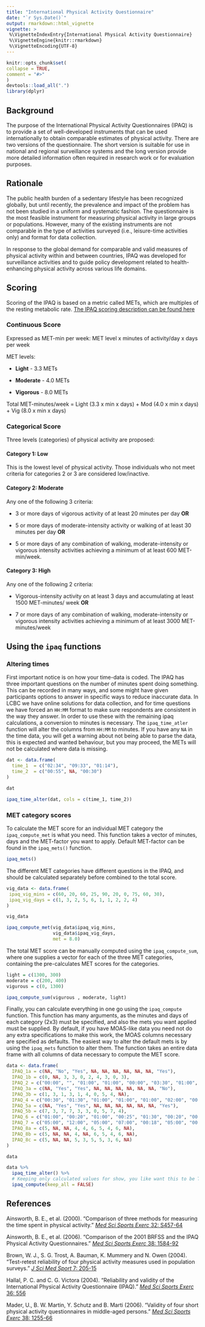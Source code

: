 ```yaml
---
title: "International Physical Activity Questionnaire"
date: "`r Sys.Date()`"
output: rmarkdown::html_vignette
vignette: >
 %\VignetteIndexEntry{International Physical Activity Questionnaire}
 %\VignetteEngine{knitr::rmarkdown}
 %\VignetteEncoding{UTF-8}
---
```

  
```r
knitr::opts_chunk$set(
collapse = TRUE,
comment = "#>"
)
devtools::load_all(".")
library(dplyr)
```

## Background

The purpose of the International Physical Activity Questionnaires (IPAQ) is to provide a set of well-developed instruments that can be used internationally to obtain comparable estimates of physical activity. There are two versions of the questionnaire. The short version is suitable for use in national and regional surveillance systems and the long version provide more detailed information often required in research work or for evaluation purposes.

## Rationale

The public health burden of a sedentary lifestyle has been recognized globally, but until recently, the prevalence and impact of the problem has not been studied in a uniform and systematic fashion. The questionnaire is the most feasible instrument for measuring physical activity in large groups or populations. However, many of the existing instruments are not comparable in the type of activities surveyed (i.e., leisure-time activities only) and format for data collection. 

In response to the global demand for comparable and valid measures of physical activity within and between countries, IPAQ was developed for surveillance activities and to guide policy development related to health-enhancing physical activity across various life domains.

## Scoring

Scoring of the IPAQ is based on a metric called METs, which are multiples of the resting metabolic rate.
[The IPAQ scoring description can be found here ](https://docs.google.com/viewer?a=v&pid=sites&srcid=ZGVmYXVsdGRvbWFpbnx0aGVpcGFxfGd4OjE0NDgxMDk3NDU1YWRlZTM)


### Continuous Score

Expressed as MET-min per week: MET level x minutes of activity/day x days per week

MET levels:

* **Light** - 3.3 METs

* **Moderate** - 4.0 METs

* **Vigorous** - 8.0 METs

Total MET-minutes/week = Light (3.3 x min x days) + Mod (4.0 x min x days) + Vig (8.0 x min x days)


### Categorical Score

Three levels (categories) of physical activity are proposed:

#### Category 1: Low

This is the lowest level of physical activity. Those individuals who not meet criteria for categories 2 or 3 are considered low/inactive. 

#### Category 2: Moderate

Any one of the following 3 criteria:

* 3 or more days of vigorous activity of at least 20 minutes per day **OR**

* 5 or more days of moderate-intensity activity or walking of at least 30 minutes per day **OR**

* 5 or more days of any combination of walking, moderate-intensity or vigorous intensity activities achieving a minimum of at least 600 MET-min/week. 


#### Category 3: High

Any one of the following 2 criteria:

* Vigorous-intensity activity on at least 3 days and accumulating at least 1500 MET-minutes/
week **OR**

* 7 or more days of any combination of walking, moderate-intensity or vigorous
intensity activities achieving a minimum of at least 3000 MET-minutes/week 

## Using the `ipaq` functions

### Altering times
First important notice is on how your time-data is coded.
The IPAQ has three important questions on the number of minutes spent doing something. 
This can be recorded in many ways, and some might have given participants options to answer in specific ways to reduce inaccurate data.
In LCBC we have online solutions for data collection, and for time questions we have forced an `HH:MM` format to make sure respondents are consistent in the way they answer. 
In order to use these with the remaining ipaq calculations, a conversion to minutes is necessary.
The `ipaq_time_atler` function will alter the columns from `HH:MM` to minutes.
If you have any `NA` in the time data, you will get a warning about not being able to parse the data,
this is expected and wanted behaviour, but you may proceed, the METs will not be calculated where data is missing.

```r
dat <- data.frame(
  time_1  = c("02:34", "09:33", "01:14"),
  time_2  = c("00:55", NA, "00:30")
)

dat

ipaq_time_alter(dat, cols = c(time_1, time_2))
```

### MET category scores
To calculate the MET score for an individual MET category the `ipaq_compute_met` is what you need.
This function takes a vector of minutes, days and the MET-factor you want to apply. 
Default MET-factor can be found in the `ipaq_mets()` function.

```r
ipaq_mets()
```

The different MET categories have different questions in the IPAQ, and should be calculated separately before combined to the total score. 

```r
vig_data <- data.frame(
 ipaq_vig_mins = c(60, 20, 60, 25, 90, 20, 0, 75, 60, 30),
 ipaq_vig_days = c(1, 3, 2, 5, 6, 1, 1, 2, 2, 4)
)

vig_data

ipaq_compute_met(vig_data$ipaq_vig_mins, 
                 vig_data$ipaq_vig_days, 
                 met = 8.0)
```


The total MET score can be manually computed using the `ipaq_compute_sum`, where one supplies a vector for each of the three MET categories, containing the pre-calculates MET scores for the categories.
```r
light = c(1300, 300)
moderate = c(200, 400)
vigurous = c(0, 1300)

ipaq_compute_sum(vigurous , moderate, light)
```

Finally, you can calculate everything in one go using the `ipaq_compute` function.
This function has many arguments, as the minutes and days of each category (2x3) must
be specified, and also the mets you want applied must be supplied.
By default, if you have MOAS-like data you need not do any extra specifications to make this work,
the MOAS columns necessary are specified as defaults.
The easiest way to alter the default mets is by using the `ipaq_mets` function to alter them.
The function takes an entire data frame with all columns of data necessary to compute the MET score.

```r

data <- data.frame(
  IPAQ_1a = c(NA, "No", "Yes", NA, NA, NA, NA, NA, NA, "Yes"), 
  IPAQ_1b = c(0, NA, 3, 3, 0, 2, 4, 3, 0, 3), 
  IPAQ_2 = c("00:00", "", "01:00", "01:00", "00:00", "03:30", "01:00", "00:25", "00:00", "00:45"), 
  IPAQ_3a = c(NA, "Yes", "Yes", NA, NA, NA, NA, NA, NA, "No"), 
  IPAQ_3b = c(1, 3, 1, 3, 1, 4, 0, 5, 4, NA), 
  IPAQ_4 = c("00:30", "01:30", "01:00", "01:00", "01:00", "02:00", "00:00", "00:15", "03:00", ""), 
  IPAQ_5a = c(NA, "Yes", "Yes", NA, NA, NA, NA, NA, NA, "Yes"), 
  IPAQ_5b = c(7, 3, 7, 7, 3, 3, 0, 5, 7, 4), 
  IPAQ_6 = c("01:00", "00:20", "01:00", "00:25", "01:30", "00:20", "00:00", "01:15",  "01:00", "00:30"), 
  IPAQ_7 = c("05:00", "12:00", "05:00", "07:00", "00:18", "05:00", "00:00", "08:00", "04:00", "08:00"), 
  IPAQ_8a = c(5, NA, NA, 4, 4, 6, 5, 4, 6, NA),
  IPAQ_8b = c(5, NA, NA, 4, NA, 6, 5, 4, 6, NA), 
  IPAQ_8c = c(5, NA, NA, 5, 3, 5, 5, 3, 6, NA)
)

data

data %>% 
  ipaq_time_alter() %>% 
  # Keeping only calculated values for show, you like want this to be TRUE (default)
  ipaq_compute(keep_all = FALSE)
```


## References

Ainsworth, B. E., et al. (2000). "Comparison of three methods for measuring the time spent in physical activity." [*Med Sci Sports Exerc* 32: S457-64](https://www.ncbi.nlm.nih.gov/pubmed/10993415)

Ainsworth, B. E., et al. (2006). "Comparison of the 2001 BRFSS and the IPAQ Physical Activity Questionnaires." [*Med Sci Sports Exerc* 38: 1584-92](https://www.ncbi.nlm.nih.gov/pubmed/16960519)

Brown, W. J., S. G. Trost, A. Bauman, K. Mummery and N. Owen (2004). "Test-retest reliability of four physical activity measures used in population surveys." [*J Sci Med Sport* 7: 205-15](https://www.ncbi.nlm.nih.gov/pubmed/15362316)

Hallal, P. C. and C. G. Victora (2004). "Reliability and validity of the International Physical Activity Questionnaire (IPAQ)." [*Med Sci Sports Exerc* 36: 556](https://www.ncbi.nlm.nih.gov/pubmed/15076800)

Mader, U., B. W. Martin, Y. Schutz and B. Marti (2006). "Validity of four short physical activity questionnaires in middle-aged persons." [*Med Sci Sports Exerc* 38: 1255-66](https://www.ncbi.nlm.nih.gov/pubmed/16826022)


